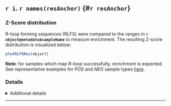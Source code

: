 ## `r i`. `r names(resAnchor)` {#`r resAnchor`}

### Z-Score distribution

R-loop forming sequences (RLFS) were compared to the ranges in **`r object@metadata$sampleName`** to measure enrichment. The resulting Z-score distribution is visualized below:

```r
plotRLFSRes(object)
```

**Note**: for samples which map R-loop successfully, enrichment is expected. See representative examples for *POS* and *NEG* sample types [here](https://rlbase-data.s3.amazonaws.com/misc/examples_for_select_samples.png){target="_blank"}.

### Details
<details>
<summary>Additional details</summary>

RLFS were derived across the genome using [`QmRLFS-finder.py`](https://github.com/piroonj/QmRLFS-finder){target="_blank"}. R-loop broad peaks were called with `macs` and then compared with RLFS using `permTest` from the [`regioneR`](https://bioconductor.org/packages/release/bioc/html/regioneR.html){target="_blank"} R package. An empirical distribution of RLFS was generated using the `circularRandomizeRegions` method and compared to the peaks in order to calculate enrichment p value and zscore (effect size of enrichment). 


```r
# Wrangle data
rlfs_data <- rlresult(object, resultName = "rlfsRes")
pt <- rlfs_data$perTestResults
pval <- pt[[1]]$pval
ntimes <- pt[[1]]$ntimes
zscore <- pt[[1]]$zscore
lz <- rlfs_data$`Z-scores`

# Set display colors
rlfs_pval_color <- ifelse(pval > .05, 'red', ifelse(pval > .01, 'orange', 'green'))
rlfs_zs_color <- ifelse(zscore < 5, 'red', ifelse(zscore < 15, 'orange', 'green'))
```


From this analysis, the empirically-determined p value was <strong style="color: `r rlfs_pval_color`">`r pval`</strong> (with `r ntimes` permutations, the minimum possible p value was `r 1/(1 + ntimes)`).
The enrichment z-score was <strong style="color: `r rlfs_zs_color`">`r zscore`</strong>.


```r
plot(pt)
```


</details>


***
